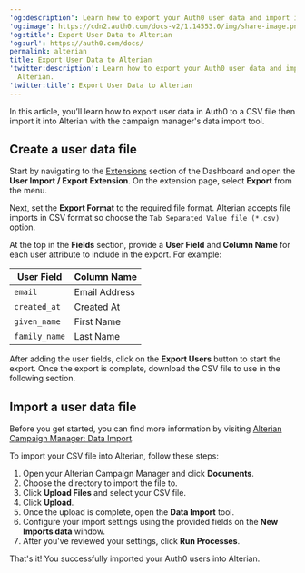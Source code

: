 ---
'og:description': Learn how to export your Auth0 user data and import it into Alterian.
'og:image': https://cdn2.auth0.com/docs-v2/1.14553.0/img/share-image.png
'og:title': Export User Data to Alterian
'og:url': https://auth0.com/docs/
permalink: alterian
title: Export User Data to Alterian
'twitter:description': Learn how to export your Auth0 user data and import it into
  Alterian.
'twitter:title': Export User Data to Alterian
---
In this article, you’ll learn how to export user data in Auth0 to a CSV file then import it into Alterian with the campaign manager's data import tool.

## Create a user data file

Start by navigating to the [Extensions](https://manage.auth0.com/#/extensions) section of the Dashboard and open the **User Import / Export Extension**. On the extension page, select **Export** from the menu.

Next, set the **Export Format** to the required file format. Alterian accepts file imports in CSV format so choose the `Tab Separated Value file (*.csv)` option.

At the top in the **Fields** section, provide a **User Field** and **Column Name** for each user attribute to include in the export. For example:

<table class="table"><thead>
<tr>
<th>User Field</th>
<th>Column Name</th>
</tr>
</thead>
<tbody>
<tr>
<td><code>email</code></td>
<td>Email Address</td>
</tr>
<tr>
<td><code>created_at</code></td>
<td>Created At</td>
</tr>
<tr>
<td><code>given_name</code></td>
<td>First Name</td>
</tr>
<tr>
<td><code>family_name</code></td>
<td>Last Name</td>
</tr>
</tbody>
</table>

After adding the user fields, click on the **Export Users** button to start the export. Once the export is complete, download the CSV file to use in the following section.

## Import a user data file

Before you get started, you can find more information by visiting [Alterian Campaign Manager: Data Import](http://cm.help.alterian.com/CM404/Default.htm#Customer_Analytics/Import_Export/Data_Import.htm).

To import your CSV file into Alterian, follow these steps:

1. Open your Alterian Campaign Manager and click **Documents**.
2. Choose the directory to import the file to.
3. Click **Upload Files** and select your CSV file.
4. Click **Upload**.
5. Once the upload is complete, open the **Data Import** tool.
6. Configure your import settings using the provided fields on the **New Imports data** window.
7. After you've reviewed your settings, click **Run Processes**.

That's it! You successfully imported your Auth0 users into Alterian.